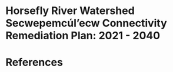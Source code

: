 # Horsefly River Watershed Secwepemcúl’ecw Connectivity Remediation Plan: 2021 - 2040 {-}

# References {.unnumbered}

::: {#refs}
:::
